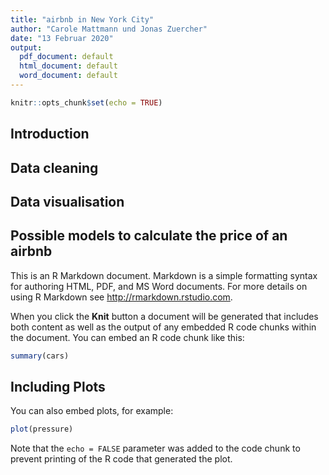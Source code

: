 ```yaml
---
title: "airbnb in New York City"
author: "Carole Mattmann und Jonas Zuercher"
date: "13 Februar 2020"
output:
  pdf_document: default
  html_document: default
  word_document: default
---
```


```r
knitr::opts_chunk$set(echo = TRUE)
```
## Introduction

## Data cleaning

## Data visualisation

## Possible models to calculate the price of an airbnb







This is an R Markdown document. Markdown is a simple formatting syntax for authoring HTML, PDF, and MS Word documents. For more details on using R Markdown see <http://rmarkdown.rstudio.com>.

When you click the **Knit** button a document will be generated that includes both content as well as the output of any embedded R code chunks within the document. You can embed an R code chunk like this:

```r
summary(cars)
```

## Including Plots

You can also embed plots, for example:

```r
plot(pressure)
```

Note that the `echo = FALSE` parameter was added to the code chunk to prevent printing of the R code that generated the plot.





